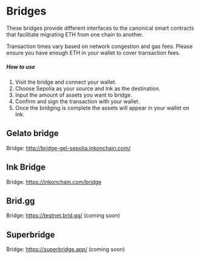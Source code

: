 
# Bridges
These bridges provide different interfaces to the canonical smart contracts that facilitate migrating ETH from one chain to another.

<Callout type="info" emoji="ℹ️">
Transaction times vary based on network congestion and gas fees. Please ensure you have enough ETH in your wallet to cover transaction fees.
</Callout>

##### How to use
1. Visit the bridge and connect your wallet.
2. Choose Sepolia as your source and Ink as the destination.
3. Input the amount of assets you want to bridge.
4. Confirm and sign the transaction with your wallet.
5. Once the bridging is complete the assets will appear in your wallet on Ink.

## Gelato bridge
Bridge: http://bridge-gel-sepolia.inkonchain.com/

## Ink Bridge
Bridge: https://inkonchain.com/bridge

## Brid.gg
Bridge: https://testnet.brid.gg/ (coming soon)

## Superbridge
Bridge: https://superbridge.app/ (coming soon)
